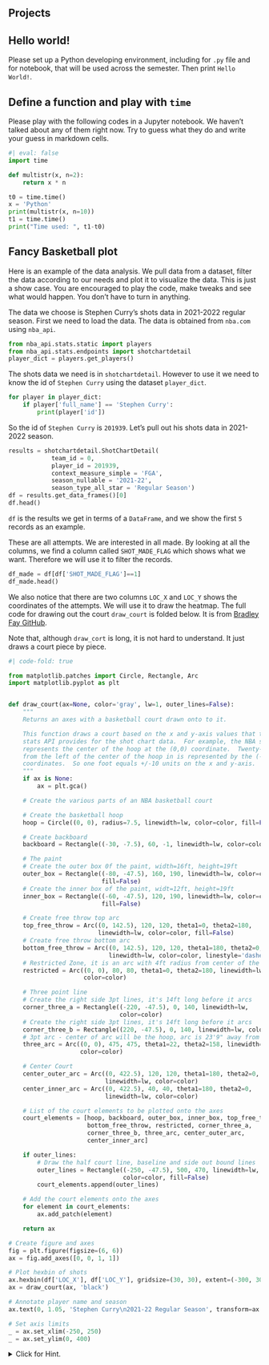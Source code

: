 
## Projects


::: {#exr-}
## Hello world!

Please set up a Python developing environment, including for `.py` file and for notebook, that will be used across the semester. Then print `Hello World!`.
:::



::: {#exr-}
## Define a function and play with `time`
Please play with the following codes in a Jupyter notebook. We haven't talked about any of them right now. Try to guess what they do and write your guess in markdown cells.

```python
#| eval: false
import time

def multistr(x, n=2):
    return x * n

t0 = time.time()
x = 'Python'
print(multistr(x, n=10))
t1 = time.time()
print("Time used: ", t1-t0)
```
:::




::: {#exr-}
## Fancy Basketball plot
Here is an example of the data analysis. We pull data from a dataset, filter the data according to our needs and plot it to visualize the data. This is just a show case. You are encouraged to play the code, make tweaks and see what would happen. You don't have to turn in anything.

The data we choose is Stephen Curry's shots data in 2021-2022 regular season. First we need to load the data. The data is obtained from `nba.com` using `nba_api`.
```python
from nba_api.stats.static import players
from nba_api.stats.endpoints import shotchartdetail
player_dict = players.get_players()
```
The shots data we need is in `shotchartdetail`. However to use it we need to know the id of `Stephen Curry` using the dataset `player_dict`.

```python
for player in player_dict:
    if player['full_name'] == 'Stephen Curry':
        print(player['id'])
```
So the id of `Stephen Curry` is `201939`. Let's pull out his shots data in 2021-2022 season. 
```python
results = shotchartdetail.ShotChartDetail(
            team_id = 0,
            player_id = 201939,
            context_measure_simple = 'FGA',
            season_nullable = '2021-22',
            season_type_all_star = 'Regular Season')
df = results.get_data_frames()[0]
df.head()
```
`df` is the results we get in terms of a `DataFrame`, and we show the first `5` records as an example. 

These are all attempts. We are interested in all made. By looking at all the columns, we find a column called `SHOT_MADE_FLAG` which shows what we want. Therefore we will use it to filter the records.

```python
df_made = df[df['SHOT_MADE_FLAG']==1]
df_made.head()
```
We also notice that there are two columns `LOC_X` and `LOC_Y` shows the coordinates of the attempts. We will use it to draw the heatmap. The full code for drawing out the court `draw_court` is folded below. It is from [Bradley Fay GitHub](https://github.com/bradleyfay/py-Goldsberry/blob/master/docs/Visualizing%20NBA%20Shots%20with%20py-Goldsberry.ipynb). 


::: {.callout-note}
Note that, although `draw_cort` is long, it is not hard to understand. It just draws a court piece by piece.
:::

```python
#| code-fold: true

from matplotlib.patches import Circle, Rectangle, Arc
import matplotlib.pyplot as plt


def draw_court(ax=None, color='gray', lw=1, outer_lines=False):
    """
    Returns an axes with a basketball court drawn onto to it.

    This function draws a court based on the x and y-axis values that the NBA
    stats API provides for the shot chart data.  For example, the NBA stat API
    represents the center of the hoop at the (0,0) coordinate.  Twenty-two feet
    from the left of the center of the hoop in is represented by the (-220,0)
    coordinates.  So one foot equals +/-10 units on the x and y-axis.
    """
    if ax is None:
        ax = plt.gca()

    # Create the various parts of an NBA basketball court

    # Create the basketball hoop
    hoop = Circle((0, 0), radius=7.5, linewidth=lw, color=color, fill=False)

    # Create backboard
    backboard = Rectangle((-30, -7.5), 60, -1, linewidth=lw, color=color)

    # The paint
    # Create the outer box 0f the paint, width=16ft, height=19ft
    outer_box = Rectangle((-80, -47.5), 160, 190, linewidth=lw, color=color,
                          fill=False)
    # Create the inner box of the paint, widt=12ft, height=19ft
    inner_box = Rectangle((-60, -47.5), 120, 190, linewidth=lw, color=color,
                          fill=False)

    # Create free throw top arc
    top_free_throw = Arc((0, 142.5), 120, 120, theta1=0, theta2=180,
                         linewidth=lw, color=color, fill=False)
    # Create free throw bottom arc
    bottom_free_throw = Arc((0, 142.5), 120, 120, theta1=180, theta2=0,
                            linewidth=lw, color=color, linestyle='dashed')
    # Restricted Zone, it is an arc with 4ft radius from center of the hoop
    restricted = Arc((0, 0), 80, 80, theta1=0, theta2=180, linewidth=lw,
                     color=color)

    # Three point line
    # Create the right side 3pt lines, it's 14ft long before it arcs
    corner_three_a = Rectangle((-220, -47.5), 0, 140, linewidth=lw,
                               color=color)
    # Create the right side 3pt lines, it's 14ft long before it arcs
    corner_three_b = Rectangle((220, -47.5), 0, 140, linewidth=lw, color=color)
    # 3pt arc - center of arc will be the hoop, arc is 23'9" away from hoop
    three_arc = Arc((0, 0), 475, 475, theta1=22, theta2=158, linewidth=lw,
                    color=color)

    # Center Court
    center_outer_arc = Arc((0, 422.5), 120, 120, theta1=180, theta2=0,
                           linewidth=lw, color=color)
    center_inner_arc = Arc((0, 422.5), 40, 40, theta1=180, theta2=0,
                           linewidth=lw, color=color)

    # List of the court elements to be plotted onto the axes
    court_elements = [hoop, backboard, outer_box, inner_box, top_free_throw,
                      bottom_free_throw, restricted, corner_three_a,
                      corner_three_b, three_arc, center_outer_arc,
                      center_inner_arc]

    if outer_lines:
        # Draw the half court line, baseline and side out bound lines
        outer_lines = Rectangle((-250, -47.5), 500, 470, linewidth=lw,
                                color=color, fill=False)
        court_elements.append(outer_lines)

    # Add the court elements onto the axes
    for element in court_elements:
        ax.add_patch(element)

    return ax

```

```python
# Create figure and axes
fig = plt.figure(figsize=(6, 6))
ax = fig.add_axes([0, 0, 1, 1])

# Plot hexbin of shots
ax.hexbin(df['LOC_X'], df['LOC_Y'], gridsize=(30, 30), extent=(-300, 300, 0, 940), bins='log', cmap='Blues')
ax = draw_court(ax, 'black')

# Annotate player name and season
ax.text(0, 1.05, 'Stephen Curry\n2021-22 Regular Season', transform=ax.transAxes, ha='left', va='baseline')

# Set axis limits
_ = ax.set_xlim(-250, 250)
_ = ax.set_ylim(0, 400)
```
:::


<details>
<summary>Click for Hint.</summary>

::: {.solution}
## Hint

```python
#| eval: false
from nba_api.stats.static import players
from nba_api.stats.endpoints import shotchartdetail
player_dict = players.get_players()
```
These lines import some packages and get player information and save them into `player_dict`.

```python
#| eval: false
for player in player_dict:
    if player['full_name'] == 'Stephen Curry':
        print(player['id'])
```
Go through all records in `player_dict`. If the name of a player is `Stephen Curry`, get his `id`. Then we will know the `id` of `Stephen Curry`.

*To be omitted.*
:::
</details>
